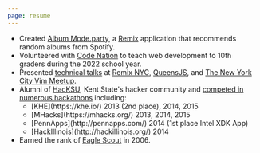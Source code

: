 ```yaml
---
page: resume
---
```


* Created [Album Mode.party](https://album-mode.party), a
  [Remix](https://remix.run/) application that recommends random
  albums from Spotify.
* Volunteered with [Code Nation](https://codenation.org/) to teach
  web development to 10th graders during the 2022 school year.
* Presented [technical talks](/talks) at
  [Remix NYC](/talks/remix-ab-testing),
  [QueensJS](/talks/redux-hooks),
  and [The New York City Vim Meetup](/talks/dots).
* Alumni of [HacKSU](http://hacksu.cs.kent.edu/), Kent State's hacker community and
  [competed in numerous hackathons](https://devpost.com/eligundry) including:
  <ul class="columns-2 text-sm print:text-xs">
    <li>[KHE](https://khe.io/) 2013 (2nd place), 2014, 2015</li>
    <li>[MHacks](https://mhacks.org/) 2013, 2014, 2015</li>
    <li>[PennApps](http://pennapps.com/) 2014 (1st place Intel XDK App)</li>
    <li>[HackIllinois](http://hackillinois.org/) 2014</li>
  </ul>
* Earned the rank of <a href="https://en.wikipedia.org/wiki/Eagle_Scout" itemprop="award">Eagle Scout</a> in 2006.
